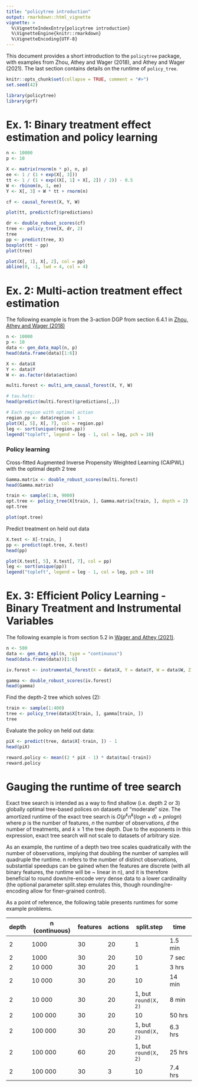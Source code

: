 ```yaml
---
title: "policytree introduction"
output: rmarkdown::html_vignette
vignette: >
  %\VignetteIndexEntry{policytree introduction}
  %\VignetteEngine{knitr::rmarkdown}
  %\VignetteEncoding{UTF-8}
---
```


This document provides a short introduction to the `policytree` package, with examples from Zhou, Athey and Wager (2018), and Athey and Wager (2021). The last section contains details on the runtime of `policy_tree`.

```r
knitr::opts_chunk$set(collapse = TRUE, comment = "#>")
set.seed(42)
```

```r
library(policytree)
library(grf)
```

# Ex. 1: Binary treatment effect estimation and policy learning
```r
n <- 10000
p <- 10

X <- matrix(rnorm(n * p), n, p)
ee <- 1 / (1 + exp(X[, 3]))
tt <- 1 / (1 + exp((X[, 1] + X[, 2]) / 2)) - 0.5
W <- rbinom(n, 1, ee)
Y <- X[, 3] + W * tt + rnorm(n)

cf <- causal_forest(X, Y, W)

plot(tt, predict(cf)$predictions)

dr <- double_robust_scores(cf)
tree <- policy_tree(X, dr, 2)
tree
pp <- predict(tree, X)
boxplot(tt ~ pp)
plot(tree)

plot(X[, 1], X[, 2], col = pp)
abline(0, -1, lwd = 4, col = 4)
```

# Ex. 2: Multi-action treatment effect estimation

The following example is from the 3-action DGP from section 6.4.1 in [Zhou, Athey and Wager (2018)](https://arxiv.org/abs/1810.04778)

```r
n <- 10000
p <- 10
data <- gen_data_mapl(n, p)
head(data.frame(data)[1:6])

X <- data$X
Y <- data$Y
W <- as.factor(data$action)

multi.forest <- multi_arm_causal_forest(X, Y, W)

# tau.hats:
head(predict(multi.forest)$predictions[,,])

# Each region with optimal action
region.pp <- data$region + 1
plot(X[, 5], X[, 7], col = region.pp)
leg <- sort(unique(region.pp))
legend("topleft", legend = leg - 1, col = leg, pch = 10)
```

### Policy learning

Cross-fitted Augmented Inverse Propensity Weighted Learning (CAIPWL) with the optimal depth 2 tree

```r
Gamma.matrix <- double_robust_scores(multi.forest)
head(Gamma.matrix)

train <- sample(1:n, 9000)
opt.tree <- policy_tree(X[train, ], Gamma.matrix[train, ], depth = 2)
opt.tree

plot(opt.tree)
```

Predict treatment on held out data

```r
X.test <- X[-train, ]
pp <- predict(opt.tree, X.test)
head(pp)

plot(X.test[, 5], X.test[, 7], col = pp)
leg <- sort(unique(pp))
legend("topleft", legend = leg - 1, col = leg, pch = 10)
```

# Ex. 3: Efficient Policy Learning - Binary Treatment and Instrumental Variables

The following example is from section 5.2 in [Wager and Athey (2021)](https://arxiv.org/abs/1702.02896).

```r
n <- 500
data <- gen_data_epl(n, type = "continuous")
head(data.frame(data))[1:6]

iv.forest <- instrumental_forest(X = data$X, Y = data$Y, W = data$W, Z = data$Z)

gamma <- double_robust_scores(iv.forest)
head(gamma)
```

Find the depth-2 tree which solves (2):

```r
train <- sample(1:400)
tree <- policy_tree(data$X[train, ], gamma[train, ])
tree
```

Evaluate the policy on held out data:

```r
piX <- predict(tree, data$X[-train, ]) - 1
head(piX)

reward.policy <- mean((2 * piX - 1) * data$tau[-train])
reward.policy
```

# Gauging the runtime of tree search

Exact tree search is intended as a way to find shallow (i.e. depth 2 or 3) globally optimal tree-based polices on datasets of "moderate" size. The amortized runtime of the exact tree search is $O(p^k n^k (log n + d) + pnlog n)$ where $p$ is the number of features, $n$ the number of observations, $d$ the number of treatments, and $k \geq 1$ the tree depth. Due to the exponents in this expression, exact tree search will not scale to datasets of arbitrary size.

As an example, the runtime of a depth two tree scales quadratically with the number of observations, implying that doubling the number of samples will quadruple the runtime. n refers to the number of distinct observations, substantial speedups can be gained when the features are discrete (with all binary features, the runtime will be ~ linear in n), and it is therefore beneficial to round down/re-encode very dense data to a lower cardinality (the optional parameter split.step emulates this, though rounding/re-encoding allow for finer-grained control).

As a point of reference, the following table presents runtimes for some example problems.

| depth | n (continuous) | features | actions | split.step | time    |
|-------|----------------|----------|---------|------------|---------|
| 2     | 1000           | 30       | 20      | 1          | 1.5 min |
| 2     | 1000           | 30       | 20      | 10         | 7 sec   |
| 2     | 10 000         | 30       | 20      | 1          | 3 hrs   |
| 2     | 10 000         | 30       | 20      | 10         | 14 min  |
| 2     | 10 000         | 30       | 20      | 1, but `round(X, 2)`         | 8 min   |
| 2     | 100 000        | 30       | 20      | 10         | 50 hrs |
| 2     | 100 000        | 30       | 20      | 1, but `round(X, 2)`         | 6.3 hrs |
| 2     | 100 000        | 60       | 20      | 1, but `round(X, 2)`         | 25 hrs |
| 2     | 100 000        | 30       | 3       | 10         | 7.4 hrs |
